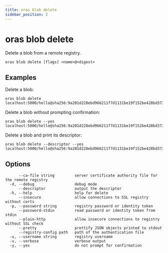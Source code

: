 ```yaml
---
title: oras blob delete
sidebar_position: 2
---
```


# oras blob delete

Delete a blob from a remote registry.

```
oras blob delete [flags] <name>@<digest>
```

## Examples


Delete a blob:

```
oras blob delete localhost:5000/hello@sha256:9a201d228ebd966211f7d1131be19f152be428bd373a92071c71d8deaf83b3e5
```

Delete a blob without prompting confirmation:

```
oras blob delete --yes localhost:5000/hello@sha256:9a201d228ebd966211f7d1131be19f152be428bd373a92071c71d8deaf83b3e5
```

Delete a blob and print its descriptor:

```
oras blob delete --descriptor --yes localhost:5000/hello@sha256:9a201d228ebd966211f7d1131be19f152be428bd373a92071c71d8deaf83b3e5
```  

## Options

```
      --ca-file string         server certificate authority file for the remote registry
  -d, --debug                  debug mode
      --descriptor             output the descriptor
  -h, --help                   help for delete
      --insecure               allow connections to SSL registry without certs
  -p, --password string        registry password or identity token
      --password-stdin         read password or identity token from stdin
      --plain-http             allow insecure connections to registry without SSL check
      --pretty                 prettify JSON objects printed to stdout
      --registry-config path   path of the authentication file
  -u, --username string        registry username
  -v, --verbose                verbose output
  -y, --yes                    do not prompt for confirmation
```

